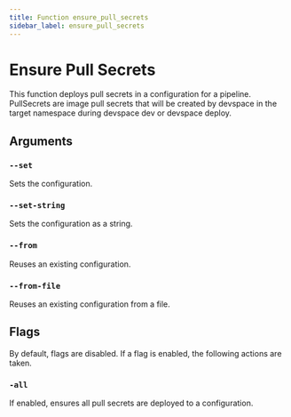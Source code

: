 ```yaml
---
title: Function ensure_pull_secrets
sidebar_label: ensure_pull_secrets
---
```

# Ensure Pull Secrets

This function deploys pull secrets in a configuration for a pipeline. PullSecrets are image pull secrets that will be created by devspace in the target namespace during devspace dev or devspace deploy.

## Arguments

### `--set`
Sets the configuration.

### `--set-string`
Sets the configuration as a string.

### `--from`
Reuses an existing configuration.

### `--from-file`
Reuses an existing configuration from a file.

## Flags
By default, flags are disabled. If a flag is enabled, the following actions are taken.

### `-all`
If enabled, ensures all pull secrets are deployed to a configuration.
